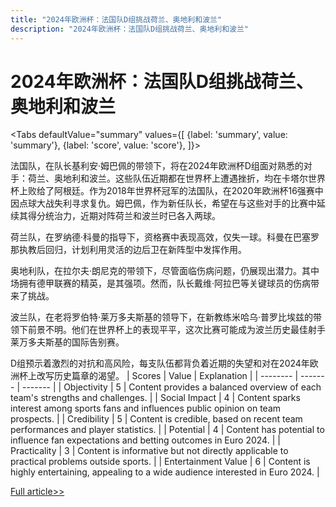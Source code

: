 ```yaml
---
title: "2024年欧洲杯：法国队D组挑战荷兰、奥地利和波兰"
description: "2024年欧洲杯：法国队D组挑战荷兰、奥地利和波兰"
---
```



# 2024年欧洲杯：法国队D组挑战荷兰、奥地利和波兰


<Tabs
	defaultValue="summary"
	values={[
	{label: 'summary', value: 'summary'},
	{label: 'score', value: 'score'},
]}>
<TabItem value="summary">


法国队，在队长基利安·姆巴佩的带领下，将在2024年欧洲杯D组面对熟悉的对手：荷兰、奥地利和波兰。这些队伍近期都在世界杯上遭遇挫折，均在卡塔尔世界杯上败给了阿根廷。作为2018年世界杯冠军的法国队，在2020年欧洲杯16强赛中因点球大战失利寻求复仇。姆巴佩，作为新任队长，希望在与这些对手的比赛中延续其得分统治力，近期对阵荷兰和波兰时已各入两球。

荷兰队，在罗纳德·科曼的指导下，资格赛中表现高效，仅失一球。科曼在巴塞罗那执教后回归，计划利用灵活的边后卫在新阵型中发挥作用。

奥地利队，在拉尔夫·朗尼克的带领下，尽管面临伤病问题，仍展现出潜力。其中场拥有德甲联赛的精英，是其强项。然而，队长戴维·阿拉巴等关键球员的伤病带来了挑战。

波兰队，在老将罗伯特·莱万多夫斯基的领导下，在新教练米哈乌·普罗比埃兹的带领下前景不明。他们在世界杯上的表现平平，这次比赛可能成为波兰历史最佳射手莱万多夫斯基的国际告别赛。

D组预示着激烈的对抗和高风险，每支队伍都背负着近期的失望和对在2024年欧洲杯上改写历史篇章的渴望。
</TabItem>
<TabItem value="score">
	| Scores     | Value   | Explanation |
	| -------- | ------- | ------- |
	| Objectivity  | 5    | Content provides a balanced overview of each team's strengths and challenges.    |
	| Social Impact | 4     | Content sparks interest among sports fans and influences public opinion on team prospects.    |
	| Credibility    | 5    | Content is credible, based on recent team performances and player statistics.    |
	| Potential    | 4    | Content has potential to influence fan expectations and betting outcomes in Euro 2024.    |
	| Practicality    | 3    | Content is informative but not directly applicable to practical problems outside sports.    |
	| Entertainment Value    | 6    | Content is highly entertaining, appealing to a wide audience interested in Euro 2024.    |
</TabItem>
</Tabs>

[Full article>>](https://apnews.com/article/euro-france-netherlands-austria-poland-9f3bdac82193b8a01e66a12fa885ecbe)
